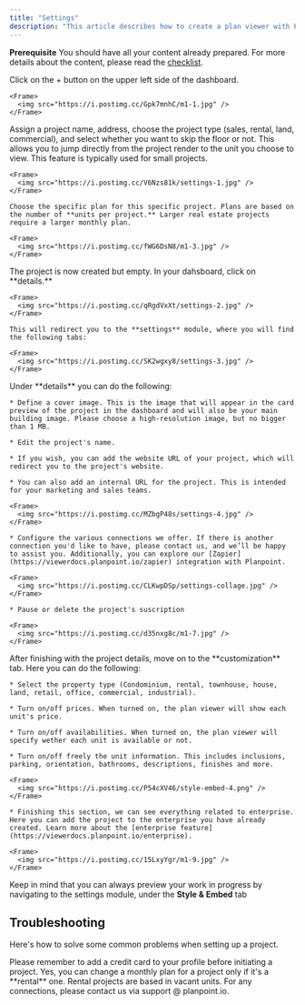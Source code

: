 ```yaml
---
title: "Settings"
description: "This article describes how to create a plan viewer with Planpoint starting with the first module: the general settings."
---
```


<Note>**Prerequisite** You should have all your content already prepared. For more details about the content, please read the [checklist](/checklist).</Note>

<Steps>
  <Step title="Step 1">
    Click on the + button on the upper left side of the dashboard.

    <Frame>
      <img src="https://i.postimg.cc/Gpk7mnhC/m1-1.jpg" />
    </Frame>
  </Step>

  <Step title="Step 2">
    Assign a project name, address, choose the project type (sales, rental, land, commercial), and select whether you want to skip the floor or not. This allows you to jump directly from the project render to the unit you choose to view. This feature is typically used for small projects.

    <Frame>
      <img src="https://i.postimg.cc/V6Nzs81k/settings-1.jpg" />
    </Frame>

    Choose the specific plan for this specific project. Plans are based on the number of **units per project.** Larger real estate projects require a larger monthly plan.

    <Frame>
      <img src="https://i.postimg.cc/fWG6DsN8/m1-3.jpg" />
    </Frame>
  </Step>

  <Step title="Step 3">
    The project is now created but empty. In your dahsboard, click on **details.**

    <Frame>
      <img src="https://i.postimg.cc/qRgdVxXt/settings-2.jpg" />
    </Frame>

    This will redirect you to the **settings** module, where you will find the following tabs:

    <Frame>
      <img src="https://i.postimg.cc/SK2wgxy8/settings-3.jpg" />
    </Frame>
  </Step>

  <Step title="Step 4">
    Under **details** you can do the following:

    * Define a cover image. This is the image that will appear in the card preview of the project in the dashboard and will also be your main building image. Please choose a high-resolution image, but no bigger than 1 MB.

    * Edit the project's name.

    * If you wish, you can add the website URL of your project, which will redirect you to the project's website.

    * You can also add an internal URL for the project. This is intended for your marketing and sales teams.

    <Frame>
      <img src="https://i.postimg.cc/MZbgP48s/settings-4.jpg" />
    </Frame>

    * Configure the various connections we offer. If there is another connection you'd like to have, please contact us, and we’ll be happy to assist you. Additionally, you can explore our [Zapier](https://viewerdocs.planpoint.io/zapier) integration with Planpoint.

    <Frame>
      <img src="https://i.postimg.cc/CLKwpDSp/settings-collage.jpg" />
    </Frame>

    * Pause or delete the project's suscription

    <Frame>
      <img src="https://i.postimg.cc/d35nxg8c/m1-7.jpg" />
    </Frame>
  </Step>

  <Step title="Step 5">
    After finishing with the project details, move on to the **customization** tab. Here you can do the following:

    * Select the property type (Condominium, rental, townhouse, house, land, retail, office, commercial, industrial).

    * Turn on/off prices. When turned on, the plan viewer will show each unit's price.

    * Turn on/off availabilities. When turned on, the plan viewer will specify wether each unit is available or not.

    * Turn on/off freely the unit information. This includes inclusions, parking, orientation, bathrooms, descriptions, finishes and more.

    <Frame>
      <img src="https://i.postimg.cc/P54cXV46/style-embed-4.png" />
    </Frame>

    * Finishing this section, we can see everything related to enterprise. Here you can add the project to the enterprise you have already created. Learn more about the [enterprise feature](https://viewerdocs.planpoint.io/enterprise).

    <Frame>
      <img src="https://i.postimg.cc/15LxyYgr/m1-9.jpg" />
    </Frame>
  </Step>
</Steps>

<Info>Keep in mind that you can always preview your work in progress by navigating to the settings module, under the **Style & Embed** tab</Info>

## Troubleshooting

Here's how to solve some common problems when setting up a project.

<AccordionGroup>
  <Accordion title="Why can't I start a new project?">
    Please remember to add a credit card to your profile before initiating a project.
  </Accordion>

  <Accordion title="Can I change the monthly plan for a project?">
    Yes, you can change a monthly plan for a project only if it's a **rental** one. Rental projects are based in vacant units.
  </Accordion>

  <Accordion title="How can I connect my CRM to Planpoint?">
    For any connections, please contact us via support @ planpoint.io.
  </Accordion>
</AccordionGroup>